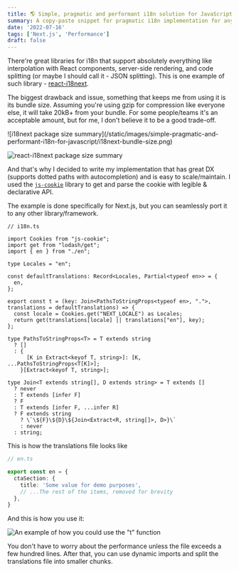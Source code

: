 ```yaml
---
title: 🌎 Simple, pragmatic and performant i18n solution for JavaScript applications
summary: A copy-paste snippet for pragmatic i18n implementation for any modern JavaScript application. Supports dotted paths & TypeScript.
date: '2022-07-16'
tags: ['Next.js', 'Performance']
draft: false
---
```


There're great libraries for i18n that support absolutely everything like interpolation with React components, server-side rendering, and code splitting (or maybe I should call it - JSON splitting). This is one example of such library - [react-i18next](https://react.i18next.com/).

The biggest drawback and issue, something that keeps me from using it is its bundle size. Assuming you're using gzip for compression like everyone else, it will take 20kB+ from your bundle. For some people/teams it's an acceptable amount, but for me, I don't believe it to be a good trade-off.

<div
  style={{
    display: 'grid',
    gridGap: '10px',
    gridTemplateColumns: 'repeat(auto-fit, minmax(280px, 1fr))',
  }}
> 
![i18next package size summary](/static/images/simple-pragmatic-and-performant-i18n-for-javascript/i18next-bundle-size.png)

![react-i18next package size summary](/static/images/simple-pragmatic-and-performant-i18n-for-javascript/react-i18next-bundle-size.png)

</div>

And that's why I decided to write my implementation that has great DX (supports dotted paths with autocompletion) and is easy to scale/maintain. I used the [`js-cookie`](https://github.com/js-cookie/js-cookie) library to get and parse the cookie with legible & declarative API.

The example is done specifically for Next.js, but you can seamlessly port it to any other library/framework.

```tsx
// i18n.ts

import Cookies from "js-cookie";
import get from "lodash/get";
import { en } from "./en";

type Locales = "en";

const defaultTranslations: Record<Locales, Partial<typeof en>> = {
  en,
};

export const t = (key: Join<PathsToStringProps<typeof en>, ".">, translations = defaultTranslations) => {
  const locale = Cookies.get("NEXT_LOCALE") as Locales;
  return get(translations[locale] || translations["en"], key);
};

type PathsToStringProps<T> = T extends string
  ? []
  : {
      [K in Extract<keyof T, string>]: [K, ...PathsToStringProps<T[K]>];
    }[Extract<keyof T, string>];

type Join<T extends string[], D extends string> = T extends []
  ? never
  : T extends [infer F]
  ? F
  : T extends [infer F, ...infer R]
  ? F extends string
    ? \`\${F}\${D}\${Join<Extract<R, string[]>, D>}\`
    : never
  : string;
```

This is how the translations file looks like

```typescript
// en.ts

export const en = {
  ctaSection: {
    title: 'Some value for demo purposes',
    // ...The rest of the items, removed for brevity
  },
}
```

And this is how you use it:

![An example of how you could use the "t" function](/static/images/simple-pragmatic-and-performant-i18n-for-javascript/usage.png)

You don't have to worry about the performance unless the file exceeds a few hundred lines. After that, you can use dynamic imports and split the translations file into smaller chunks.
